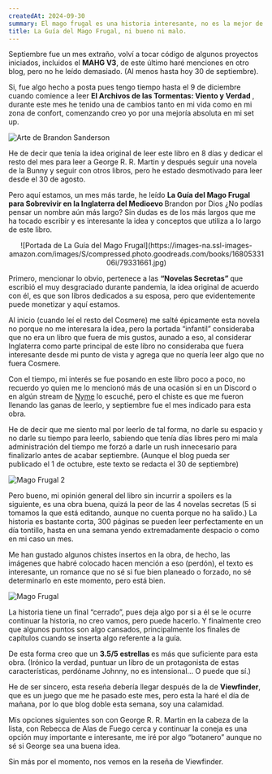 ```yaml
---
createdAt: 2024-09-30
summary: El mago frugal es una historia interesante, no es la mejor de Sanderson pero es curiosa un poco bastante, abre las puertas a una nueva forma de narración para Brandon pero nos da una historia que no es del todo perfecta pero gusta.
title: La Guía del Mago Frugal, ni bueno ni malo.
---
```


Septiembre fue un mes extraño, volví a tocar código de algunos proyectos iniciados, incluidos el <strong>MAHG V3</strong>, de este último haré menciones en otro blog, pero no he leído demasiado. (Al menos hasta hoy 30 de septiembre).

Si, fue algo hecho a posta pues tengo tiempo hasta el 9 de diciembre cuando comience a leer <strong> El Archivos de las Tormentas: Viento y Verdad </strong>, durante este mes he tenido una de cambios tanto en mi vida como en mi zona de confort, comenzando creo yo por una mejoría absoluta en mi set up.

![Arte de Brandon Sanderson](https://i.blogs.es/9689e1/archivo/1366_2000.jpeg)

He de decir que tenía la idea original de leer este libro en 8 días y dedicar el resto del mes para leer a George R. R. Martin y después seguir una novela de la Bunny y seguir con otros libros, pero he estado desmotivado para leer desde el 30 de agosto.

Pero aquí estamos, un mes más tarde, he leído <strong> La Guía del Mago Frugal para Sobrevivir en la Inglaterra del Medioevo </strong> Brandon por Dios ¿No podías pensar un nombre aún más largo? Sin dudas es de los más largos que me ha tocado escribir y es interesante la idea y conceptos que utiliza a lo largo de este libro.

<center>
![Portada de La Guía del Mago Frugal](https://images-na.ssl-images-amazon.com/images/S/compressed.photo.goodreads.com/books/1680533106i/79331661.jpg)
</center>

Primero, mencionar lo obvio, pertenece a las <strong> “Novelas Secretas” </strong> que escribió el muy desgraciado durante pandemia, la idea original de acuerdo con él, es que son libros dedicados a su esposa, pero que evidentemente puede monetizar y aquí estamos. 

Al inicio (cuando leí el resto del Cosmere) me salté épicamente esta novela no porque no me interesara la idea, pero la portada “infantil” consideraba que no era un libro que fuera de mis gustos, aunado a eso, al considerar Inglaterra como parte principal de este libro no consideraba que fuera interesante desde mi punto de vista y agrega que no quería leer algo que no fuera Cosmere.

Con el tiempo, mi interés se fue posando en este libro poco a poco, no recuerdo yo quien me lo mencionó más de una ocasión si en un Discord o en algún stream de [Nyme]( https://www.twitch.tv/nymespren) lo escuché, pero el chiste es que me fueron llenando las ganas de leerlo, y septiembre fue el mes indicado para esta obra.

He de decir que me siento mal por leerlo de tal forma, no darle su espacio y no darle su tiempo para leerlo, sabiendo que tenía días libres pero mi mala administración del tiempo me forzó a darle un rush innecesario para finalizarlo antes de acabar septiembre. (Aunque el blog pueda ser publicado el 1 de octubre, este texto se redacta el 30 de septiembre)

![Mago Frugal 2](https://i.imgur.com/njaVilb.png)

Pero bueno, mi opinión general del libro sin incurrir a spoilers es la siguiente, es una obra buena, quizá la peor de las 4 novelas secretas (5 si tomamos la que está editando, aunque no cuenta porque no ha salido.) La historia es bastante corta, 300 páginas se pueden leer perfectamente en un día tontillo, hasta en una semana yendo extremadamente despacio o como en mi caso un mes.

Me han gustado algunos chistes insertos en la obra, de hecho, las imágenes que habré colocado hacen mención a eso (perdón), el texto es interesante, un romance que no sé si fue bien planeado o forzado, no sé determinarlo en este momento, pero está bien.

![Mago Frugal](https://i.imgur.com/sao6CkA.png)

La historia tiene un final “cerrado”, pues deja algo por si a él se le ocurre continuar la historia, no creo vamos, pero puede hacerlo. Y finalmente creo que algunos puntos son algo cansados, principalmente los finales de capítulos cuando se inserta algo referente a la guía. 

De esta forma creo que un <strong> 3.5/5 estrellas </strong> es más que suficiente para esta obra. (Irónico la verdad, puntuar un libro de un protagonista de estas características, perdóname Johnny, no es intensional… O puede que sí.)

He de ser sincero, esta reseña debería llegar después de la de <strong>Viewfinder</strong>, que es un juego que me he pasado este mes, pero esta la haré el día de mañana, por lo que blog doble esta semana, soy una calamidad. 

Mis opciones siguientes son con George R. R. Martin en la cabeza de la lista, con Rebecca de Alas de Fuego cerca y continuar la coneja es una opción muy importante e interesante, me iré por algo “botanero” aunque no sé si George sea una buena idea.

Sin más por el momento, nos vemos en la reseña de Viewfinder.
